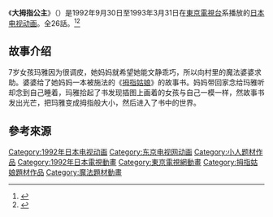 {{Infobox animanga/Headerofja
|title= 大拇指公主
|image= 
|size= 
|caption= 
|japanese= おやゆび姫物語
|english= Thumbelina: A Magical Story
|kana= おやゆびひめものがたり
|romaji= Oyayubi Hime Monogatari
|genre= 奇幻
}}
{{Infobox animanga/TVAnime
|標題= 
|圖像= 
|原案= 
|原作= [[安徒生|安徒生]]
|總導演= 
|導演= 森田浩光
|劇本統籌= 酒井あきよし
|編劇= 酒井あきよし
|人物原案=
|人物設定= 森野うさぎ
|機械設定= 
|音樂= 村上浩司
|音樂製作= 
|動畫製作= メルヘン社
|製作= エノキフイルム株式会社
|代理發行= 
|其他代理發行= 
|播放電視台= [[東京電視台|東京電視台]]
|其他電視台= 
|播放開始= 1992年9月30日
|播放結束= 1993年3月31日
|網路= 
|話數= 26
|其他= 
|版權= 
}}
{{Infobox animanga/Footerofja}}
《'''大拇指公主'''》（{{lang|ja|おやゆび姫物語}}）是1992年9月30日至1993年3月31日在[[東京電視台|東京電視台]]系播放的[[日本电视动画|日本电视动画]]。全26話。<ref>{{cite web|title=おやゆび姫物語 (1992)|url=http://www.allcinema.net/prog/show_c.php?num_c=89077|website=allcinema|language=ja|accessdate=2017-01-22|archive-date=2017-02-02|archive-url=https://web.archive.org/web/20170202090005/http://www.allcinema.net/prog/show_c.php?num_c=89077|dead-url=no}}</ref><ref>{{cite web|title=Thumbelina: A Magical Story (TV)|url=http://www.animenewsnetwork.com/encyclopedia/anime.php?id=1754|website=[[Anime_News_Network|Anime News Network]]|language=en|accessdate=2017-01-22|archive-date=2017-03-03|archive-url=https://web.archive.org/web/20170303142459/http://www.animenewsnetwork.com/encyclopedia/anime.php?id=1754|dead-url=no}}</ref>

==故事介绍==
7岁女孩玛雅因为很调皮，她妈妈就希望她能文静乖巧，所以向村里的魔法婆婆求助。婆婆给了她妈妈一本被施法的《[[拇指姑娘|拇指姑娘]]》的故事书。妈妈带回家念给玛雅听却念到自己睡着，玛雅拾起了书发现插图上画着的女孩与自己一模一样，然故事书发出光芒，把玛雅变成拇指般大小，然后进入了书中的世界。

==參考來源==
{{reflist}}

{{DEFAULTSORT:Oyayubi Hime Monogatari}}
[[Category:1992年日本电视动画|Category:1992年日本电视动画]]
[[Category:东京电视网动画|Category:东京电视网动画]]
[[Category:小人题材作品|Category:小人题材作品]]
[[Category:1992年日本電視動畫|Category:1992年日本電視動畫]]
[[Category:東京電視網動畫|Category:東京電視網動畫]]
[[Category:拇指姑娘題材作品|Category:拇指姑娘題材作品]]
[[Category:魔法題材動畫|Category:魔法題材動畫]]